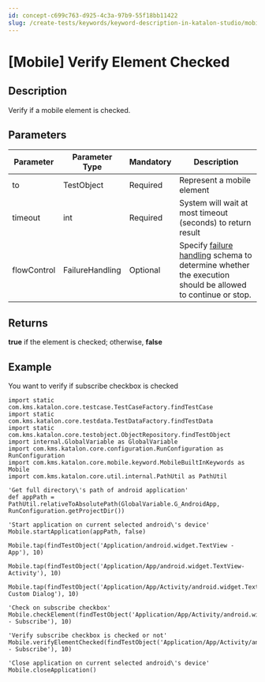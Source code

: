 ```yaml
---
id: concept-c699c763-d925-4c3a-97b9-55f18bb11422
slug: /create-tests/keywords/keyword-description-in-katalon-studio/mobile-keywords/mobile-verify-element-checked
---
```


# \[Mobile\] Verify Element Checked

## Description

Verify if a mobile element is checked.

## Parameters

<table><tr><th>Parameter</th><th>Parameter Type</th><th>Mandatory</th><th>Description</th></tr><tbody><tr><td>to</td><td>TestObject</td><td>Required</td><td>Represent a mobile element</td></tr><tr><td>timeout</td><td>int</td><td>Required</td><td>System will wait at most timeout (seconds) to return result</td></tr><tr><td>flowControl</td><td>FailureHandling</td><td>Optional</td><td>Specify <a href="/maintain/configure-failure-handling-settings-in-katalon-studio" >failure handling</a> schema to determine whether the execution should be allowed to continue or stop.</td></tr></tbody></table>

## Returns

**true** if the element is checked; otherwise, **false**

## Example

You want to verify if subscribe checkbox is checked

```
import static com.kms.katalon.core.testcase.TestCaseFactory.findTestCase
import static com.kms.katalon.core.testdata.TestDataFactory.findTestData
import static com.kms.katalon.core.testobject.ObjectRepository.findTestObject
import internal.GlobalVariable as GlobalVariable
import com.kms.katalon.core.configuration.RunConfiguration as RunConfiguration
import com.kms.katalon.core.mobile.keyword.MobileBuiltInKeywords as Mobile
import com.kms.katalon.core.util.internal.PathUtil as PathUtil

'Get full directory\'s path of android application'
def appPath = PathUtil.relativeToAbsolutePath(GlobalVariable.G_AndroidApp, RunConfiguration.getProjectDir())

'Start application on current selected android\'s device'
Mobile.startApplication(appPath, false)

Mobile.tap(findTestObject('Application/android.widget.TextView - App'), 10)

Mobile.tap(findTestObject('Application/App/android.widget.TextView-Activity'), 10)

Mobile.tap(findTestObject('Application/App/Activity/android.widget.TextView-Custom Dialog'), 10)

'Check on subscribe checkbox'
Mobile.checkElement(findTestObject('Application/App/Activity/android.widget.Check - Subscribe'), 10)

'Verify subscribe checkbox is checked or not'
Mobile.verifyElementChecked(findTestObject('Application/App/Activity/android.widget.Check - Subscribe'), 10)

'Close application on current selected android\'s device'
Mobile.closeApplication()

```